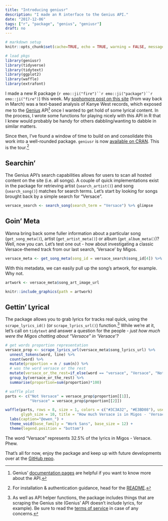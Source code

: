 ```yaml
---
title: "Introducing geniusr"
description: "I made an R interface to the Genius API."
date: "2017-12-06"
tags: ["r", "package", "genius", "geniusr"]
draft: no
---
```


```r
# markdown setup
knitr::opts_chunk$set(cache=TRUE, echo = TRUE, warning = FALSE, message = FALSE, dev = 'svg')

# load pkgs
library(geniusr)
library(tidyverse)
library(tidytext)
library(ggplot2)
library(waffle)
library(extrafont)
```

I made a new R package (`r emo::ji("fire")``r emo::ji("package")``r emo::ji("fire")`) this week. My [sophomore post on this site](https://ewenme.rbind.io/blog/2017-03-20-kanye_sentiment_analysis/) (from way back in March) was a text-based analysis of Kanye West records, which exposed me to the [Genius](https://genius.com/) API[^documentation] once I wanted to get hold of some lyrical content. In the process, I wrote some functions for playing nicely with this API in R that I knew would probably be handy for others dabbling/wanting to dabble in similar matters.

Since then, I've found a window of time to build on and consolidate this work into a well-rounded package. `geniusr` is now [available on CRAN](https://cran.r-project.org/web/packages/geniusr/index.html). This is the tour.[^admin] 

## Searchin'

The Genius API's search capabilities allows for users to scan all hosted content on the site (i.e. all songs). A couple of quick implementations exist in the package for retrieving artist (`search_artist()`) and song (`search_song()`) matches for search terms. Let's start by looking for songs brought back by a simple search for "Versace".

```r
versace_search <- search_song(search_term = "Versace") %>% glimpse
```

## Goin' Meta

Wanna bring back some fuller information about a particular song (`get_song_meta()`), artist (`get_artist_meta()`) or album (`get_album_meta()`)? Well, now you can. Let's test one out - how about investigating a classic Versace-themed track from our last search, 'Versace' by Migos.

```r
versace_meta <- get_song_meta(song_id = versace_search$song_id[4]) %>% glimpse
```

With this metadata, we can easily pull up the song's artwork, for example. Why not.

```r
artwork <- versace_meta$song_art_image_url

knitr::include_graphics(path = artwork)
```

## Gettin' Lyrical

The package allows you to grab lyrics for tracks real quick, using the `scrape_lyrics_id()` (or `scrape_lyrics_url()`) function.[^scrape] While we're at it, let's call on `tidytext` and answer a question for the people - *just how much were the Migos chatting about "Versace" in 'Versace'?*

```r
# get words proportion representation
versace_prop <- scrape_lyrics_url(versace_meta$song_lyrics_url) %>%
  unnest_tokens(word, line) %>%
  count(word) %>%
  mutate(proportion = n / sum(n)) %>%
  # was the word versace or the rest
  mutate(versace_or_the_rest=if_else(word == "versace", "Versace", "Not Versace")) %>%
  group_by(versace_or_the_rest) %>%
  summarise(proportion=sum(proportion)*100)

# waffle plot
parts <- c("Not Versace" = versace_prop$proportion[[1]],
           "Versace" = versace_prop$proportion[[2]])

waffle(parts, rows = 8, size = 1, colors = c("#3C3A32", "#E3BD08"), use_glyph = "volume-up", 
       glyph_size = 10, title = "How much Versace is in Migos - 'Versace'?") +
  labs(caption="@ewen_") +
  theme_void(base_family = "Work Sans", base_size = 12) +
  theme(legend.position = "bottom")
```

The word "Versace" represents 32.5% of the lyrics in Migos - Versace. Phew.

That's all for now, enjoy the package and keep up with future developments over at the [GitHub repo](https://github.com/ewenme/geniusr).

[^documentation]: Genius' [documentation pages](https://docs.genius.com/) are helpful if you want to know more about the API.
[^admin]: For installation & authentication guidance, head for the [README](https://github.com/ewenme/geniusr). 
[^scrape]: As well as API helper functions, the package includes things that are scraping the Genius site (Genius' API doesn't include lyrics, for example). Be sure to read the [terms of service](https://genius.com/static/terms) in case of any concerns.
